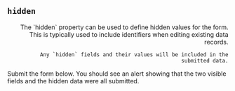 
## `hidden`

<Split align="end">
  <div>
    The `hidden` property can be used to define hidden values
    for the form.  This is typically used to include identifiers when editing
    existing data records.

    Any `hidden` fields and their values will be included in the
    submitted data.
  </div>
  <TryItOut>
    Submit the form below.  You should see an alert showing that the
    two visible fields and the hidden data were all submitted.
  </TryItOut>
</Split>

<Example
  Component={Hidden}
  code={HiddenSrc}
  caption="hidden"
  highlightLines="4-10,15"
  expand
/>
